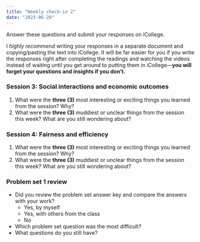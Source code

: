 ```yaml
---
title: "Weekly check-in 2"
date: "2023-06-20"
---
```


Answer these questions and submit your responses on iCollege.

I *highly recommend* writing your responses in a separate document and copying/pasting the text into iCollege. It will be far easier for you if you write the responses right after completing the readings and watching the videos instead of waiting until you get around to putting them in iCollege—**you will forget your questions and insights if you don't.**

### Session 3: Social interactions and economic outcomes

1. What were the **three (3)** most interesting or exciting things you learned from the session? Why?
2. What were the **three (3)** muddiest or unclear things from the session this week? What are you still wondering about?  

### Session 4: Fairness and efficiency

1. What were the **three (3)** most interesting or exciting things you learned from the session? Why?
2. What were the **three (3)** muddiest or unclear things from the session this week? What are you still wondering about?  

### Problem set 1 review

- Did you review the problem set answer key and compare the answers with your work?
    - Yes, by myself
    - Yes, with others from the class
    - No
- Which problem set question was the most difficult?
- What questions do you still have?
